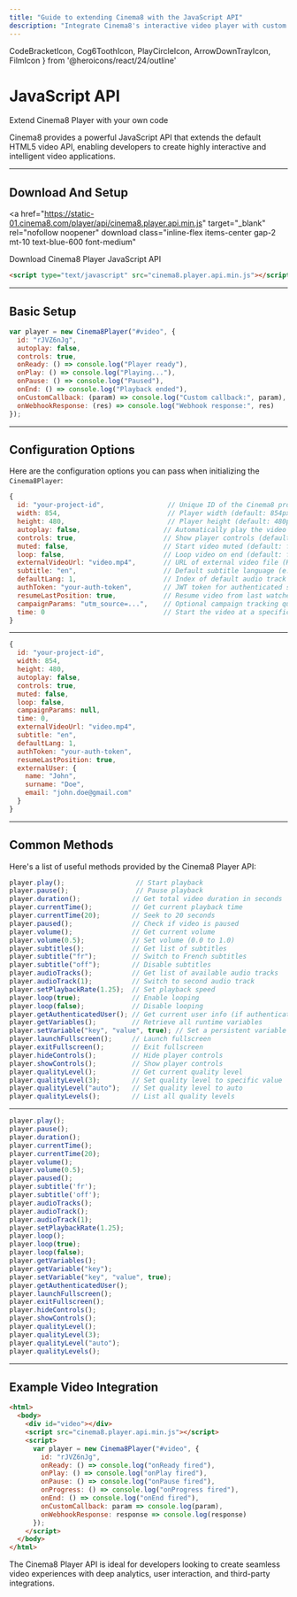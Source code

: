 ```yaml
---
title: "Guide to extending Cinema8 with the JavaScript API"
description: "Integrate Cinema8's interactive video player with custom JavaScript functionality."
---
```


  CodeBracketIcon,
  Cog6ToothIcon,
  PlayCircleIcon,
  ArrowDownTrayIcon,
  FilmIcon
} from '@heroicons/react/24/outline'

# JavaScript API  
<span className="block text-gray-500 text-base font-normal mt-1">Extend Cinema8 Player with your own code</span>

Cinema8 provides a powerful JavaScript API that extends the default HTML5 video API, enabling developers to create highly interactive and intelligent video applications.

---

## <span className="inline-flex items-center gap-2 text-gray-900 dark:text-white"><ArrowDownTrayIcon className="w-5 h-5 text-blue-600" /> Download And Setup</span>

<a
  href="https://static-01.cinema8.com/player/api/cinema8.player.api.min.js"
  target="_blank"
  rel="nofollow noopener"
  download
  class="inline-flex items-center gap-2 mt-10 text-blue-600 font-medium"
>
   Download Cinema8 Player JavaScript API
</a>


```html filename="cdn-setup.html"
<script type="text/javascript" src="cinema8.player.api.min.js"></script>
```

---

## <span className="inline-flex items-center gap-2 text-gray-900 dark:text-white"><CodeBracketIcon className="w-5 h-5 text-blue-600" /> Basic Setup</span>

```js filename="basic-setup.js" showLineNumbers
var player = new Cinema8Player("#video", {
  id: "rJVZ6nJg",
  autoplay: false,
  controls: true,
  onReady: () => console.log("Player ready"),
  onPlay: () => console.log("Playing..."),
  onPause: () => console.log("Paused"),
  onEnd: () => console.log("Playback ended"),
  onCustomCallback: (param) => console.log("Custom callback:", param),
  onWebhookResponse: (res) => console.log("Webhook response:", res)
});
```

---

## <span className="inline-flex items-center gap-2 text-gray-900 dark:text-white"><Cog6ToothIcon className="w-5 h-5 text-blue-600" /> Configuration Options</span>

Here are the configuration options you can pass when initializing the `Cinema8Player`:

```js filename="player-options.js" showLineNumbers
{
  id: "your-project-id",                // Unique ID of the Cinema8 project
  width: 854,                           // Player width (default: 854px)
  height: 480,                          // Player height (default: 480px)
  autoplay: false,                     // Automatically play the video (default: false)
  controls: true,                      // Show player controls (default: true)
  muted: false,                        // Start video muted (default: false)
  loop: false,                         // Loop video on end (default: false)
  externalVideoUrl: "video.mp4",       // URL of external video file (HLS, MP4, FLV, etc.)
  subtitle: "en",                      // Default subtitle language (e.g. 'en', 'tr')
  defaultLang: 1,                      // Index of default audio track (1, 2, 3, ...)
  authToken: "your-auth-token",        // JWT token for authenticated sessions
  resumeLastPosition: true,            // Resume video from last watched time (for logged-in users)
  campaignParams: "utm_source=...",    // Optional campaign tracking query parameters
  time: 0                              // Start the video at a specific time in seconds
}
```

---


```js filename="player-options.js"
{
  id: "your-project-id",
  width: 854,
  height: 480,
  autoplay: false,
  controls: true,
  muted: false,
  loop: false,
  campaignParams: null,
  time: 0,
  externalVideoUrl: "video.mp4",
  subtitle: "en",
  defaultLang: 1,
  authToken: "your-auth-token",
  resumeLastPosition: true,
  externalUser: {
    name: "John",
    surname: "Doe",
    email: "john.doe@gmail.com"
  }
}
```

---

## <span className="inline-flex items-center gap-2 text-gray-900 dark:text-white"><PlayCircleIcon className="w-5 h-5 text-blue-600" /> Common Methods</span>

Here's a list of useful methods provided by the Cinema8 Player API:

```js filename="player-methods.js" showLineNumbers
player.play();                  // Start playback
player.pause();                 // Pause playback
player.duration();             // Get total video duration in seconds
player.currentTime();          // Get current playback time
player.currentTime(20);        // Seek to 20 seconds
player.paused();               // Check if video is paused
player.volume();               // Get current volume
player.volume(0.5);            // Set volume (0.0 to 1.0)
player.subtitles();            // Get list of subtitles
player.subtitle("fr");         // Switch to French subtitles
player.subtitle("off");        // Disable subtitles
player.audioTracks();          // Get list of available audio tracks
player.audioTrack(1);          // Switch to second audio track
player.setPlaybackRate(1.25);  // Set playback speed
player.loop(true);             // Enable looping
player.loop(false);            // Disable looping
player.getAuthenticatedUser(); // Get current user info (if authenticated)
player.getVariables();         // Retrieve all runtime variables
player.setVariable("key", "value", true); // Set a persistent variable
player.launchFullscreen();     // Launch fullscreen
player.exitFullscreen();       // Exit fullscreen
player.hideControls();         // Hide player controls
player.showControls();         // Show player controls
player.qualityLevel();         // Get current quality level
player.qualityLevel(3);        // Set quality level to specific value
player.qualityLevel("auto");   // Set quality level to auto
player.qualityLevels();        // List all quality levels
```

---


```js filename="player-methods.js"
player.play();
player.pause();
player.duration();
player.currentTime();
player.currentTime(20);
player.volume();
player.volume(0.5);
player.paused();
player.subtitle('fr');
player.subtitle('off');
player.audioTracks();
player.audioTrack();
player.audioTrack(1);
player.setPlaybackRate(1.25);
player.loop();
player.loop(true);
player.loop(false);
player.getVariables();
player.getVariable("key");
player.setVariable("key", "value", true);
player.getAuthenticatedUser();
player.launchFullscreen();
player.exitFullscreen();
player.hideControls();
player.showControls();
player.qualityLevel();
player.qualityLevel(3);
player.qualityLevel("auto");
player.qualityLevels();
```

---

## <span className="inline-flex items-center gap-2 text-gray-900 dark:text-white"><FilmIcon className="w-5 h-5 text-blue-600" /> Example Video Integration</span>

<Cinema8Video videoId="YVX3ZZD4" autoplay={false} />

```html filename="full-example.html"
<html>
  <body>
    <div id="video"></div>
    <script src="cinema8.player.api.min.js"></script>
    <script>
      var player = new Cinema8Player("#video", {
        id: "rJVZ6nJg",
        onReady: () => console.log("onReady fired"),
        onPlay: () => console.log("onPlay fired"),
        onPause: () => console.log("onPause fired"),
        onProgress: () => console.log("onProgress fired"),
        onEnd: () => console.log("onEnd fired"),
        onCustomCallback: param => console.log(param),
        onWebhookResponse: response => console.log(response)
      });
    </script>
  </body>
</html>
```

<Callout type="info">
  The Cinema8 Player API is ideal for developers looking to create seamless video experiences with deep analytics, user interaction, and third-party integrations.
</Callout>
